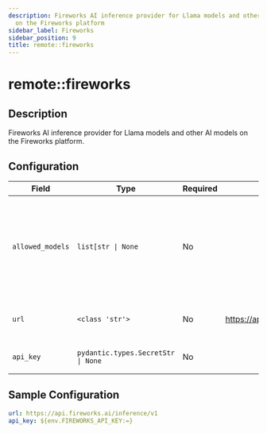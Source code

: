```yaml
---
description: Fireworks AI inference provider for Llama models and other AI models
  on the Fireworks platform
sidebar_label: Fireworks
sidebar_position: 9
title: remote::fireworks
---
```


# remote::fireworks

## Description

Fireworks AI inference provider for Llama models and other AI models on the Fireworks platform.

## Configuration

| Field | Type | Required | Default | Description |
|-------|------|----------|---------|-------------|
| `allowed_models` | `list[str \| None` | No |  | List of models that should be registered with the model registry. If None, all models are allowed. |
| `url` | `<class 'str'>` | No | https://api.fireworks.ai/inference/v1 | The URL for the Fireworks server |
| `api_key` | `pydantic.types.SecretStr \| None` | No |  | The Fireworks.ai API Key |

## Sample Configuration

```yaml
url: https://api.fireworks.ai/inference/v1
api_key: ${env.FIREWORKS_API_KEY:=}
```
